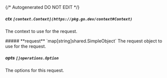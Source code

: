 {/* Autogenerated DO NOT EDIT  */}

##### **ctx** `[context.Context](https://pkg.go.dev/context#Context)`
The context to use for the request.

<Collapsible>
    ##### **request** `map[string]shared.SimpleObject`
    The request object to use for the request.
    <Collapsible.Break/>
    <SimpleObject/>
</Collapsible>

##### **opts** `[]operations.Option`
The options for this request.

